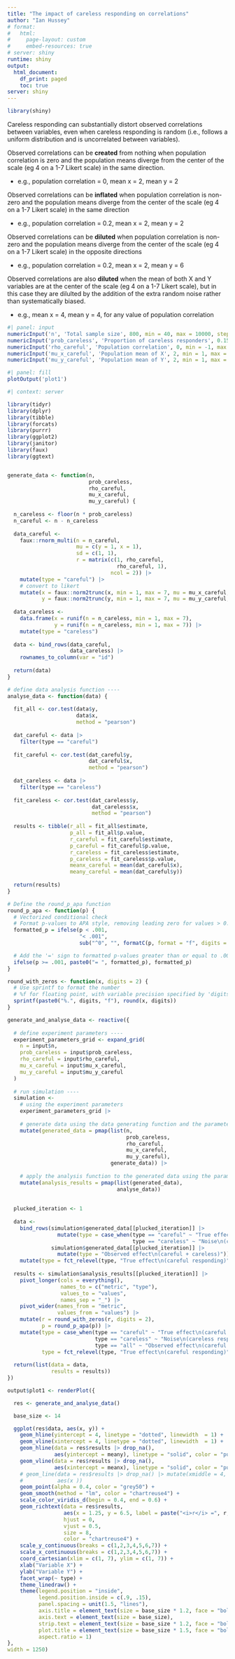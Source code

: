 ```yaml
---
title: "The impact of careless responding on correlations"
author: "Ian Hussey"
# format: 
#   html:
#     page-layout: custom
#     embed-resources: true
# server: shiny
runtime: shiny
output: 
  html_document:
    df_print: paged
    toc: true
server: shiny
---
```


```r
library(shiny)
```

Careless responding can substantially distort observed correlations between variables, even when careless responding is random (i.e., follows a uniform distribution and is uncorrelated between variables). 

Observed correlations can be **created** from nothing when population correlation is zero and the population means diverge from the center of the scale (eg 4 on a 1-7 Likert scale) in the same direction.

- e.g., population correlation = 0, mean x = 2, mean y = 2

Observed correlations can be **inflated** when population correlation is non-zero and the population means diverge from the center of the scale (eg 4 on a 1-7 Likert scale) in the same direction

- e.g., population correlation = 0.2, mean x = 2, mean y = 2

Observed correlations can be **diluted** when population correlation is non-zero and the population means diverge from the center of the scale (eg 4 on a 1-7 Likert scale) in the opposite directions

- e.g., population correlation = 0.2, mean x = 2, mean y = 6

Observed correlations are also **diluted** when the mean of both X and Y variables are at the center of the scale (eg 4 on a 1-7 Likert scale), but in this case they are dilulted by the addition of the extra random noise rather than systematically biased.

- e.g., mean x = 4, mean y = 4, for any value of population correlation

```r
#| panel: input
numericInput('n', 'Total sample size', 800, min = 40, max = 10000, step = 50)
numericInput('prob_careless', 'Proportion of careless responders', 0.15, min = 0, max = .99, step = 0.05)
numericInput('rho_careful', 'Population correlation', 0, min = -1, max = 1, step = 0.1)
numericInput('mu_x_careful', 'Population mean of X', 2, min = 1, max = 7, step = 0.25)
numericInput('mu_y_careful', 'Population mean of Y', 2, min = 1, max = 7, step = 0.25)
```

```r
#| panel: fill
plotOutput('plot1')
```

```r
#| context: server

library(tidyr)
library(dplyr)
library(tibble)
library(forcats)
library(purrr) 
library(ggplot2)
library(janitor)
library(faux)
library(ggtext)


generate_data <- function(n,
                          prob_careless,
                          rho_careful,
                          mu_x_careful,
                          mu_y_careful) { 
  
  n_careless <- floor(n * prob_careless)
  n_careful <- n - n_careless
  
  data_careful <- 
    faux::rnorm_multi(n = n_careful, 
                      mu = c(y = 1, x = 1), 
                      sd = c(1, 1), 
                      r = matrix(c(1, rho_careful, 
                                   rho_careful, 1), 
                                 ncol = 2)) |>
    mutate(type = "careful") |>
    # convert to likert
    mutate(x = faux::norm2trunc(x, min = 1, max = 7, mu = mu_x_careful, sd = 1),
           y = faux::norm2trunc(y, min = 1, max = 7, mu = mu_y_careful, sd = 1))
  
  data_careless <-
    data.frame(x = runif(n = n_careless, min = 1, max = 7),
               y = runif(n = n_careless, min = 1, max = 7)) |>
    mutate(type = "careless") 
  
  data <- bind_rows(data_careful,
                    data_careless) |>
    rownames_to_column(var = "id")
  
  return(data)
}

# define data analysis function ----
analyse_data <- function(data) {
  
  fit_all <- cor.test(data$y,
                      data$x, 
                      method = "pearson")
  
  dat_careful <- data |>
    filter(type == "careful")
  
  fit_careful <- cor.test(dat_careful$y,
                          dat_careful$x, 
                          method = "pearson")
  
  dat_careless <- data |>
    filter(type == "careless")
  
  fit_careless <- cor.test(dat_careless$y,
                           dat_careless$x, 
                           method = "pearson")
  
  results <- tibble(r_all = fit_all$estimate,
                    p_all = fit_all$p.value,
                    r_careful = fit_careful$estimate,
                    p_careful = fit_careful$p.value,
                    r_careless = fit_careless$estimate,
                    p_careless = fit_careless$p.value,
                    meanx_careful = mean(dat_careful$x),
                    meany_careful = mean(dat_careful$y))
  
  return(results)
}

# Define the round_p_apa function
round_p_apa <- function(p) {
  # Vectorized conditional check
  # Format p-values to APA style, removing leading zero for values > 0.001 and keeping trailing zeros
  formatted_p = ifelse(p < .001, 
                       "< .001", 
                       sub("^0", "", formatC(p, format = "f", digits = 3)))

  # Add the '=' sign to formatted p-values greater than or equal to .001
  ifelse(p >= .001, paste0("= ", formatted_p), formatted_p)
}

round_with_zeros <- function(x, digits = 2) {
  # Use sprintf to format the number
  # %f for floating point, with variable precision specified by 'digits'
  sprintf(paste0("%.", digits, "f"), round(x, digits))
}

generate_and_analyse_data <- reactive({
  
  # define experiment parameters ----
  experiment_parameters_grid <- expand_grid(
    n = input$n, 
    prob_careless = input$prob_careless,
    rho_careful = input$rho_careful, 
    mu_x_careful = input$mu_x_careful, 
    mu_y_careful = input$mu_y_careful  
  )
  
  # run simulation ----
  simulation <- 
    # using the experiment parameters
    experiment_parameters_grid |>
    
    # generate data using the data generating function and the parameters relevant to data generation
    mutate(generated_data = pmap(list(n,
                                      prob_careless,
                                      rho_careful,
                                      mu_x_careful,
                                      mu_y_careful),
                                 generate_data)) |>
    
    # apply the analysis function to the generated data using the parameters relevant to analysis
    mutate(analysis_results = pmap(list(generated_data),
                                   analyse_data))
  
  
  plucked_iteration <- 1
  
  data <- 
    bind_rows(simulation$generated_data[[plucked_iteration]] |>
                mutate(type = case_when(type == "careful" ~ "True effect\n(careful responding)",
                                        type == "careless" ~ "Noise\n(careless responding)")),
              simulation$generated_data[[plucked_iteration]] |>
                mutate(type = "Observed effect\n(careful + careless)")) |>
    mutate(type = fct_relevel(type, "True effect\n(careful responding)", "Noise\n(careless responding)", "Observed effect\n(careful + careless)"))
  
  results <- simulation$analysis_results[[plucked_iteration]] |>
    pivot_longer(cols = everything(),
                 names_to = c("metric", "type"),
                 values_to = "values",
                 names_sep = "_") |>
    pivot_wider(names_from = "metric",
                values_from = "values") |>
    mutate(r = round_with_zeros(r, digits = 2),
           p = round_p_apa(p)) |>
    mutate(type = case_when(type == "careful" ~ "True effect\n(careful responding)",
                            type == "careless" ~ "Noise\n(careless responding)",
                            type == "all" ~ "Observed effect\n(careful + careless)"),
           type = fct_relevel(type, "True effect\n(careful responding)", "Noise\n(careless responding)", "Observed effect\n(careful + careless)"))
  
  return(list(data = data,
              results = results))
})

output$plot1 <- renderPlot({

  res <- generate_and_analyse_data()

  base_size <- 14

  ggplot(res$data, aes(x, y)) +
    geom_hline(yintercept = 4, linetype = "dotted", linewidth  = 1) +
    geom_vline(xintercept = 4, linetype = "dotted", linewidth  = 1) +
    geom_hline(data = res$results |> drop_na(),
               aes(yintercept = meany), linetype = "solid", color = "purple", linewidth  = 1) +
    geom_vline(data = res$results |> drop_na(),
               aes(xintercept = meanx), linetype = "solid", color = "purple", linewidth  = 1) +
    # geom_line(data = res$results |> drop_na() |> mutate(xmiddle = 4, ymiddle = 4),
    #           aes(x ))
    geom_point(alpha = 0.4, color = "grey50") +
    geom_smooth(method = "lm", color = "chartreuse4") +
    scale_color_viridis_d(begin = 0.4, end = 0.6) +
    geom_richtext(data = res$results,
                  aes(x = 1.25, y = 6.5, label = paste("<i>r</i> =", r, ", <i>p</i>", p)),
                  hjust = 0,
                  vjust = 0.5,
                  size = 8,
                  color = "chartreuse4") +
    scale_y_continuous(breaks = c(1,2,3,4,5,6,7)) +
    scale_x_continuous(breaks = c(1,2,3,4,5,6,7)) +
    coord_cartesian(xlim = c(1, 7), ylim = c(1, 7)) +
    xlab("Variable X") +
    ylab("Variable Y") +
    facet_wrap(~ type) +
    theme_linedraw() +
    theme(legend.position = "inside",
          legend.position.inside = c(.9, .15),
          panel.spacing = unit(1.5, "lines"),
          axis.title = element_text(size = base_size * 1.2, face = "bold"),
          axis.text = element_text(size = base_size),
          strip.text = element_text(size = base_size * 1.2, face = "bold"),
          plot.title = element_text(size = base_size * 1.5, face = "bold", hjust = 0.5),
          aspect.ratio = 1)
},
width = 1250)

```


